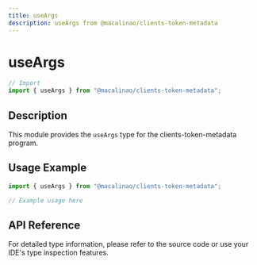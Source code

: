 ```yaml
---
title: useArgs
description: useArgs from @macalinao/clients-token-metadata
---
```


# useArgs

```typescript
// Import
import { useArgs } from "@macalinao/clients-token-metadata";
```

## Description

This module provides the `useArgs` type for the clients-token-metadata program.

## Usage Example

```typescript
import { useArgs } from "@macalinao/clients-token-metadata";

// Example usage here
```

## API Reference

For detailed type information, please refer to the source code or use your IDE's type inspection features.
